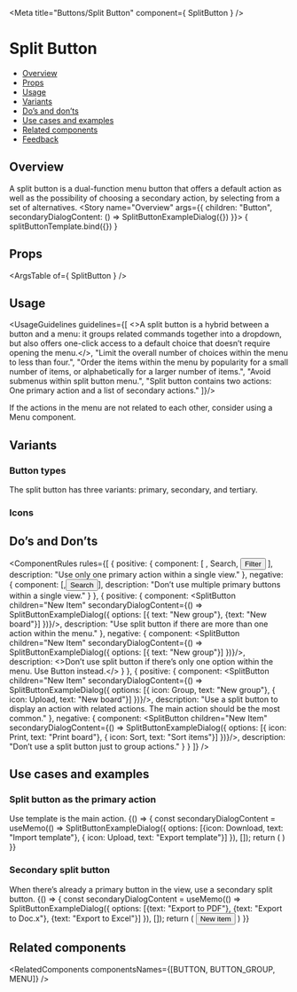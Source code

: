 
<Meta
  title="Buttons/Split Button"
  component={ SplitButton }
/>

<!--- Component template -->


<!--- Component documentation -->

# Split Button
- [Overview](#overview)
- [Props](#props)
- [Usage](#usage)
- [Variants](#variants)
- [Do’s and don’ts](#dos-and-donts)
- [Use cases and examples](#use-cases-and-examples)
- [Related components](#related-components)
- [Feedback](#feedback)

## Overview
A split button is a dual-function menu button that offers a default action as well as the possibility of choosing a secondary action, by selecting from a set of alternatives.
<Canvas>
  <Story name="Overview"
         args={{ children: "Button", secondaryDialogContent: () => SplitButtonExampleDialog({}) }}>
    { splitButtonTemplate.bind({}) }
  </Story>
</Canvas>

## Props
<ArgsTable of={ SplitButton } />

## Usage
<UsageGuidelines guidelines={[
  <>A split button is a hybrid between a button and a menu: it groups related commands together into a <Link href="/?path=/docs/components-dropdown--overview" withoutSpacing>dropdown,</Link> but also offers one-click access to a default choice that doesn’t require opening the menu.</>,
  "Limit the overall number of choices within the menu to less than four.",
  "Order the items within the menu by popularity for a small number of items, or alphabetically for a larger number of items.",
  "Avoid submenus within split button menu.",
  "Split button contains two actions: One primary action and a list of secondary actions."
]}/>

<Tip>If the actions in the menu are not related to each other, consider using a <Link href="/?path=/docs/components-menu--overview" size={Link.sizes.SMALL} withoutSpacing>Menu</Link> component.</Tip>

## Variants
### Button types
The split button has three variants: primary, secondary, and tertiary.
<Canvas>
  <Story name="Button types">
    <SplitButton children="Primary" />
    <SplitButton children="Secondary" kind={SplitButton.kinds.SECONDARY} />
    <SplitButton children="Tertiary" kind={SplitButton.kinds.TERTIARY} />
  </Story>
</Canvas>

### Icons
<Canvas>
  <Story name="Icons">
    <SplitButton leftIcon={Check} children="Left icon" />
    <SplitButton rightIcon={Check} children="Right icon" />
    <SplitButton leftIcon={Check} />
  </Story>
</Canvas>

## Do’s and Don’ts
<ComponentRules
  rules={[
    {
      positive: {
        component: [
          <SplitButton children="New item" />,
          <SplitButton success kind={SplitButton.kinds.TERTIARY} leftIcon={Search}>Search</SplitButton>,
          <Button kind={Button.kinds.TERTIARY} leftIcon={Filter}>Filter</Button>
        ],
        description: "Use only one primary action within a single view."
      },
      negative: {
        component: [<SplitButton children="New item" />,<Button>Search</Button>],
        description: "Don’t use multiple primary buttons within a single view."
      }
    },
    {
      positive: {
        component: <SplitButton children="New Item" secondaryDialogContent={() => SplitButtonExampleDialog({  options: [{ text: "New group"}, {text: "New board"}] })}/>,
        description: "Use split button if there are more than one action within the menu."
      },
      negative: {
        component: <SplitButton children="New Item" secondaryDialogContent={() => SplitButtonExampleDialog({  options: [{ text: "New group"}] })}/>,
        description: <>Don’t use split button if there’s only one option within the menu. Use <Link href="/?path=/docs/components-button--overview" withoutSpacing>Button</Link> instead.</>
      }
    },
    {
      positive: {
        component: <SplitButton children="New Item" secondaryDialogContent={() => SplitButtonExampleDialog({  options: [{ icon: Group, text: "New group"}, { icon: Upload, text: "New board"}] })}/>,
        description: "Use a split button to display an action with related actions. The main action should be the most common."
      },
      negative: {
        component: <SplitButton children="New Item" secondaryDialogContent={() => SplitButtonExampleDialog({  options: [{ icon: Print, text: "Print board"}, { icon: Sort, text: "Sort items"}] })}/>,
        description: "Don’t use a split button just to group actions."
      }
    }
  ]}
/>

## Use cases and examples
### Split button as the primary action
Use template is the main action.
<Canvas>
  <Story name="Split button as the primary action">
    {() => {
      const secondaryDialogContent = useMemo(() => SplitButtonExampleDialog({ options: [{icon: Download, text: "Import template"}, { icon: Upload, text: "Export template"}] }), []);
      return (
         <SplitButton 
            className="monday-storybook-split-button_spacing"
            children="Use template"
            secondaryPositions={SplitButton.secondaryPositions.BOTTOM_END}
            secondaryDialogContent={secondaryDialogContent} 
          />
      )
    }}
  </Story>
</Canvas>

### Secondary split button 
When there’s already a primary button in the view, use a secondary split button.
<Canvas>
  <Story name="Secondary split button">
    {() => {
      const secondaryDialogContent = useMemo(() => SplitButtonExampleDialog({ options: [{text: "Export to PDF"}, {text: "Export to Doc.x"}, {text: "Export to Excel"}] }), []);
      return (
        <MultipleStoryElementsWrapper className="monday-storybook-split-button_spacing"> 
          <SplitButton 
            children="Export to CSV"
            kind={SplitButton.kinds.SECONDARY}
            secondaryPositions={SplitButton.secondaryPositions.BOTTOM_MIDDLE}
            secondaryDialogContent={secondaryDialogContent} 
          />
          <Button>New item</Button>
        </MultipleStoryElementsWrapper>
      )
    }}
  </Story>
</Canvas>

## Related components
<RelatedComponents componentsNames={[BUTTON, BUTTON_GROUP, MENU]} />